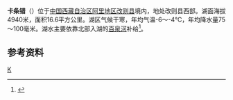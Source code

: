 {{ViewTibetanScript}}
{{Infobox_lake
 |湖泊名稱 =卡条错
 |湖泊照片 = 
 |湖泊照片標題 = 
 |測深圖 =
 |測深圖標題 =
 |湖泊所在地 = [[中国|中国]][[西藏|西藏]]
 |座標 = {{coord |33|57|N|82|58|E|display=inline,title|scale:500000_type:waterbody_region:CN}}
 |湖泊類別 = [[咸水湖|咸水湖]]
 |流入 =[[百泉河|百泉河]]等
 |流出 = 
 |集水區面積 =880.4平方公里
 |集水區國家 =
 |湖泊長度 =6.2公里
 |湖泊闊度 =最大3.6公里<br />平均2.68公里
 |湖泊面積 =16.6平方公里
 |平均深度 = 
 |最深深度 = 
 |水體體積 = 
 |湖水停留時間 =
 |湖岸線長度 =
 |海拔高度 =4940米
 |湖中島嶼 =
 |湖邊城鎮 =
}}
{{Location map
 |China Tibet Ngari
 |mark=<!--dot-->Blue pog.svg
 |lat_deg=33|lat_min=57|lat_sec =
 |lon_deg=82|lon_min=58|lon_sec =
 |caption=卡条错在[[西藏|西藏]]的位置。
 |position=right
 |width=350
 |float=right
}}
'''卡条错'''（{{bo|z=ཁ་ཐིའོ་མཚོ།|w=kha thi'o mtsho|t=Khatio Tso}}）位于[[中国|中国]][[西藏自治区|西藏自治区]][[阿里地区|阿里地区]][[改则县|改则县]]境内，地处改则县西部。湖面海拔4940米，面积16.6平方公里。湖区气候干寒，年均气温-6～-4℃，年均降水量75～100毫米。湖水主要依靠北部入湖的[[百泉河|百泉河]]补给<ref>{{cite book zh |author=王苏民 窦鸿身 |title=中国湖泊志 |format=M |edition=1 |location=北京 |publisher=科学出版社 |date=1998|pages=460|id= ISBN 7-03-006706-1}}</ref>。
==参考资料==
{{reflist}}

[[Category:改则县湖泊|K]]